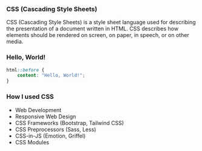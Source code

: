 
### CSS (Cascading Style Sheets)

CSS (Cascading Style Sheets) is a style sheet language used for describing the presentation of a document written in
HTML. CSS describes how elements should be rendered on screen, on paper, in speech, or on other media.

### Hello, World!

```css
html::before {
	content: "Hello, World!";
}
```

### How I used CSS

-   Web Development
-   Responsive Web Design
-   CSS Frameworks (Bootstrap, Tailwind CSS)
-   CSS Preprocessors (Sass, Less)
-   CSS-in-JS (Emotion, Griffel)
-   CSS Modules

<SoloLearn id={id} />
